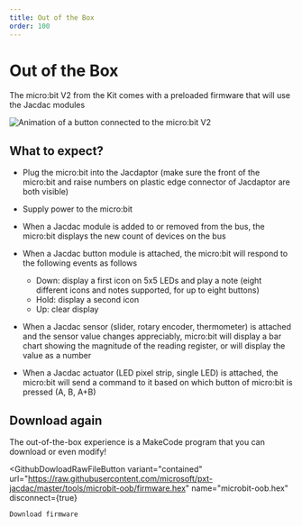 ```yaml
---
title: Out of the Box
order: 100
---
```



# Out of the Box

The micro:bit V2 from the Kit comes with a preloaded firmware that will use the Jacdac modules

![Animation of a button connected to the micro:bit V2](./oob.gif)

## What to expect?

-  Plug the micro:bit into the Jacdaptor (make sure the front of the micro:bit and raise numbers on plastic edge connector of Jacdaptor are both visible) 

-  Supply power to the micro:bit

-  When a Jacdac module is added to or removed from the bus, the micro:bit displays the new count of devices on the bus

-  When a Jacdac button module is attached, the micro:bit will respond to the following events as follows

    -   Down: display a first icon on 5x5 LEDs and play a note (eight different icons and notes supported, for up to eight buttons)
    -   Hold: display a second icon
    -   Up: clear display

-   When a Jacdac sensor (slider, rotary encoder, thermometer) is attached and the sensor value changes appreciably,
    micro:bit will display a bar chart showing the magnitude of the reading register, or will display the value as a number

-   When a Jacdac actuator (LED pixel strip, single LED) is attached, the micro:bit will send a command to it based
    on which button of micro:bit is pressed (A, B, A+B)

## Download again

The out-of-the-box experience is a MakeCode program that you can download or even modify!

<GithubDowloadRawFileButton
    variant="contained"
    url="https://raw.githubusercontent.com/microsoft/pxt-jacdac/master/tools/microbit-oob/firmware.hex"
    name="microbit-oob.hex"
    disconnect={true}
>
    Download firmware
</GithubDowloadRawFileButton>

